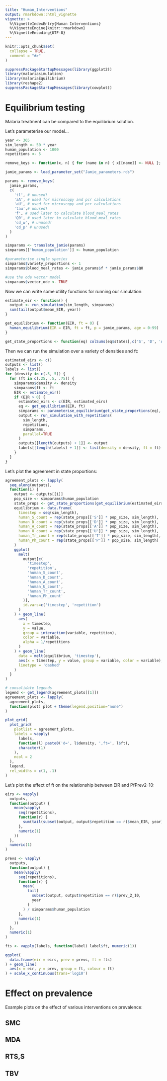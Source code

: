 ```yaml
---
title: "Human_Interventions"
output: rmarkdown::html_vignette
vignette: >
  %\VignetteIndexEntry{Human Interventions}
  %\VignetteEngine{knitr::rmarkdown}
  %\VignetteEncoding{UTF-8}
---
```


```r
knitr::opts_chunk$set(
  collapse = TRUE,
  comment = "#>"
)
```

```r
suppressPackageStartupMessages(library(ggplot2))
library(malariasimulation)
library(malariaEquilibrium)
library(reshape2)
suppressPackageStartupMessages(library(cowplot))
```

# Equilibrium testing

Malaria treatment can be compared to the equilibrium solution.

Let's parameterise our model...

```r
year <- 365
sim_length <- 50 * year
human_population <- 1000
repetitions <- 5

remove_keys <- function(x, n) { for (name in n) { x[[name]] <- NULL }; x }

jamie_params <- load_parameter_set("Jamie_parameters.rds")

params <- remove_keys(
  jamie_params,
  c(
    'tl', # unused!
    'aA', # used for microscopy and pcr calculations
    'aU', # used for microscopy and pcr calculations
    'tau',# unused!
    'f', # used later to calculate blood_meal_rates
    'Q0', # used later to calculate blood_meal_rates
    'cd_w', # unused!
    'cd_p' # unused!
  )
)

simparams <- translate_jamie(params)
simparams[['human_population']] <- human_population

#parameterise single species
simparams$variety_proportions <- 1
simparams$blood_meal_rates <- jamie_params$f * jamie_params$Q0

#use the ode vector model
simparams$vector_ode <- TRUE
```

Now we can write some utility functions for running our simulation:

```r
estimate_eir <- function() {
  output <- run_simulation(sim_length, simparams)
  sum(tail(output$mean_EIR, year))
}

get_equilibrium <- function(EIR, ft = 0) {
  human_equilibrium(EIR = EIR, ft = ft, p = jamie_params, age = 0:99)
}

get_state_proportions <- function(eq) colSums(eq$states[,c('S', 'D', 'A', 'U', 'T', 'P')])
```

Then we can run the simulation over a variety of densities and ft:

```r
estimated_eirs <- c()
outputs <- list()
labels <- list()
for (density in c(.5, 5)) {
  for (ft in c(.25, .5, .75)) {
    simparams$density <- density
    simparams$ft <- ft
    EIR <- estimate_eir()
    if (EIR > 0) {
      estimated_eirs <- c(EIR, estimated_eirs)
      eq <- get_equilibrium(EIR, ft)
      simparams <- parameterise_equilibrium(get_state_proportions(eq), simparams)
      output <- run_simulation_with_repetitions(
        sim_length,
        repetitions,
        simparams,
        parallel=TRUE
      )
      outputs[[length(outputs) + 1]] <- output
      labels[[length(labels) + 1]] <- list(density = density, ft = ft)
    }
  }
}
```

Let's plot the agreement in state proportions:

```r

agreement_plots <- lapply(
  seq_along(outputs),
  function(i) {
    output <- outputs[[i]]
    pop_size <- simparams$human_population
    state_props <- get_state_proportions(get_equilibrium(estimated_eirs[[i]]))
    equilibrium <- data.frame(
      timestep = seq(sim_length),
      human_S_count = rep(state_props[['S']] * pop_size, sim_length),
      human_D_count = rep(state_props[['D']] * pop_size, sim_length),
      human_A_count = rep(state_props[['A']] * pop_size, sim_length),
      human_U_count = rep(state_props[['U']] * pop_size, sim_length),
      human_Tr_count = rep(state_props[['T']] * pop_size, sim_length),
      human_Ph_count = rep(state_props[['P']] * pop_size, sim_length)
    )
    ggplot(
      melt(
        output[c(
          'timestep',
          'repetition',
          'human_S_count',
          'human_D_count',
          'human_A_count',
          'human_U_count',
          'human_Tr_count',
          'human_Ph_count'
        )],
        id.vars=c('timestep', 'repetition')
      )
    ) + geom_line(
      aes(
        x = timestep,
        y = value,
        group = interaction(variable, repetition),
        color = variable,
        alpha = 1/repetitions
      )
    ) + geom_line(
      data = melt(equilibrium, 'timestep'),
      aes(x = timestep, y = value, group = variable, color = variable),
      linetype = 'dashed'
    )
  }
)

# consolidate legends
legend <- get_legend(agreement_plots[[1]])
agreement_plots <- lapply(
  agreement_plots,
  function(plot) plot + theme(legend.position="none")
)

plot_grid(
  plot_grid(
    plotlist = agreement_plots,
    labels = vapply(
      labels,
      function(l) paste0('d=', l$density, ',ft=', l$ft),
      character(1)
    ),
    ncol = 2
  ),
  legend,
  rel_widths = c(1, .1)
)
```

Let's plot the effect of ft on the relationship between EIR and PfPrev2-10:

```r
eirs <- vapply(
  outputs,
  function(output) {
    mean(vapply(
      seq(repetitions),
      function(r) {
        sum(tail(subset(output, output$repetition == r)$mean_EIR, year))
      },
      numeric(1)
    ))
  },
  numeric(1)
)

prevs <- vapply(
  outputs,
  function(output) {
    mean(vapply(
      seq(repetitions),
      function(r) {
        mean(
          tail(
            subset(output, output$repetition == r)$prev_2_10,
            year
          )
        ) / simparams$human_population
      },
      numeric(1)
    ))
  },
  numeric(1)
)

fts <- vapply(labels, function(label) label$ft, numeric(1))

ggplot(
  data.frame(eir = eirs, prev = prevs, ft = fts)
) + geom_line(
  aes(x = eir, y = prev, group = ft, colour = ft)
) + scale_x_continuous(trans='log10')
```

# Effect on prevalence

Example plots on the effect of various interventions on prevalence:

## SMC

## MDA

## RTS,S

## TBV